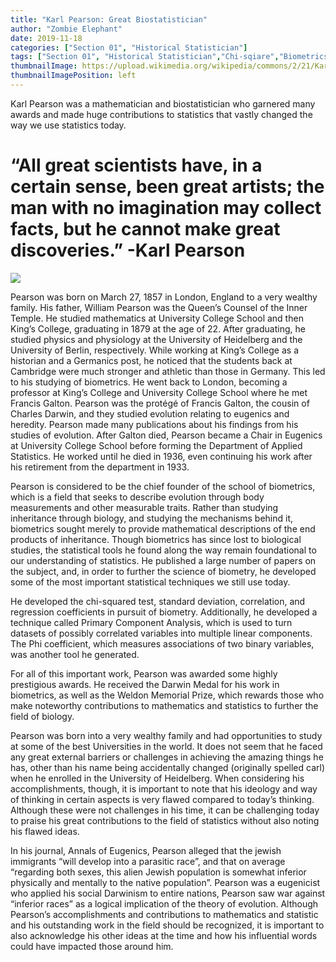 ```yaml
---
title: "Karl Pearson: Great Biostatistician"
author: "Zombie Elephant"
date: 2019-11-18
categories: ["Section 01", "Historical Statistician"]
tags: ["Section 01", "Historical Statistician","Chi-sqiare","Biometrics","Biology","Biostatistician"]
thumbnailImage: https://upload.wikimedia.org/wikipedia/commons/2/21/Karl_Pearson_2.jpg
thumbnailImagePosition: left
---
```

Karl Pearson was a mathematician and biostatistician who garnered many awards and made huge contributions to statistics that vastly changed the way we use statistics today.

# “All great scientists have, in a certain sense, been great artists; the man with no imagination may collect facts, but he cannot make great discoveries.” -Karl Pearson

<!--more-->

![](https://upload.wikimedia.org/wikipedia/commons/2/21/Karl_Pearson_2.jpg)

Pearson was born on March 27, 1857 in London, England to a very wealthy family. His father, William Pearson was the Queen’s Counsel of the Inner Temple. He studied mathematics at University College School and then King’s College, graduating in 1879 at the age of 22. After graduating, he studied physics and physiology at the University of Heidelberg and the University of Berlin, respectively. While working at King’s College as a historian and a Germanics post, he noticed that the students back at Cambridge were much stronger and athletic than those in Germany. This led to his studying of biometrics. He went back to London, becoming a professor at King’s College and University College School where he met Francis Galton. Pearson was the protégé of Francis Galton, the cousin of Charles Darwin, and they studied evolution relating to eugenics and heredity. Pearson made many publications about his findings from his studies of evolution. After Galton died, Pearson became a Chair in Eugenics at University College School before forming the Department of Applied Statistics. He worked until he died in 1936, even continuing his work after his retirement from the department in 1933.

Pearson is considered to be the chief founder of the school of biometrics, which is a field that seeks to describe evolution through body measurements and other measurable traits. Rather than studying inheritance through biology, and studying the mechanisms behind it, biometrics sought merely to provide mathematical descriptions of the end products of inheritance. Though biometrics has since lost to biological studies, the statistical tools he found along the way remain foundational to our understanding of statistics. He published a large number of papers on the subject, and, in order to further the science of biometry, he developed some of the most important statistical techniques we still use today. 

He developed the chi-squared test, standard deviation, correlation, and regression coefficients in pursuit of biometry. Additionally, he developed a technique called Primary Component Analysis, which is used to turn datasets of possibly correlated variables into multiple linear components. The Phi coefficient, which measures associations of two binary variables, was another tool he generated.

For all of this important work, Pearson was awarded some highly prestigious awards. He received the Darwin Medal for his work in biometrics, as well as the Weldon Memorial Prize, which rewards those who make noteworthy contributions to mathematics and statistics to further the field of biology. 

Pearson was born into a very wealthy family and had opportunities to study at some of the best Universities in the world. It does not seem that he faced any great external barriers or challenges in achieving the amazing things he has, other than his name being accidentally changed (originally spelled carl) when he enrolled in the University of Heidelberg. When considering his accomplishments, though, it is important to note that his ideology and way of thinking in certain aspects is very flawed compared to today’s thinking. Although these were not challenges in his time, it can be challenging today to praise his great contributions to the field of statistics without also noting his flawed ideas. 

In his journal, Annals of Eugenics, Pearson alleged that the jewish immigrants “will develop into a parasitic race”, and that on average “regarding both sexes, this alien Jewish population is somewhat inferior physically and mentally to the native population". Pearson was a eugenicist who applied his social Darwinism to entire nations, Pearson saw war against "inferior races" as a logical implication of the theory of evolution. Although Pearson’s accomplishments and contributions to mathematics and statistic and his outstanding work in the field should be recognized, it is important to also acknowledge his other ideas at the time and how his influential words could have impacted those around him. 